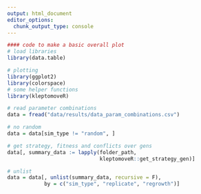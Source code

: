 ```yaml
---
output: html_document
editor_options: 
  chunk_output_type: console
---
```


```r
#### code to make a basic overall plot
# load libraries
library(data.table)

# plotting
library(ggplot2)
library(colorspace)
# some helper functions
library(kleptomoveR)
```

```r
# read parameter combinations
data = fread("data/results/data_param_combinations.csv")

# no random
data = data[sim_type != "random", ]
```

```r
# get strategy, fitness and conflicts over gens
data[, summary_data := lapply(folder_path,
                              kleptomoveR::get_strategy_gen)]
```

```r
# unlist
data = data[, unlist(summary_data, recursive = F),
            by = c("sim_type", "replicate", "regrowth")]
```
